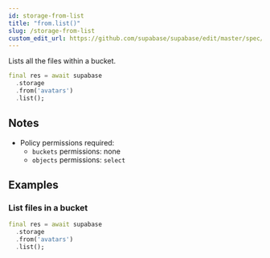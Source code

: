 ```yaml
---
id: storage-from-list
title: "from.list()"
slug: /storage-from-list
custom_edit_url: https://github.com/supabase/supabase/edit/master/spec/supabase_dart_v0.yml
---
```


Lists all the files within a bucket.


```dart
final res = await supabase
  .storage
  .from('avatars')
  .list();
```






## Notes

- Policy permissions required:
  - `buckets` permissions: none 
  - `objects` permissions: `select`










## Examples

### List files in a bucket



```dart
final res = await supabase
  .storage
  .from('avatars')
  .list();
```